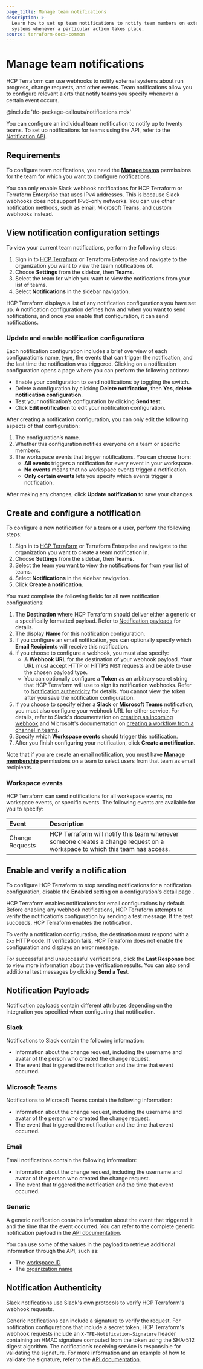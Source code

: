 ```yaml
---
page_title: Manage team notifications
description: >-
  Learn how to set up team notifications to notify team members on external
  systems whenever a particular action takes place.
source: terraform-docs-common
---
```


# Manage team notifications

HCP Terraform can use webhooks to notify external systems about run progress, change requests, and other events. Team notifications allow you to configure relevant alerts that notify teams you specify whenever a certain event occurs. 

@include 'tfc-package-callouts/notifications.mdx'

You can configure an individual team notification to notify up to twenty teams. To set up notifications for teams using the API, refer to the [Notification API](/terraform/enterprise/api-docs/notification-configurations#team-notification-configuration).

## Requirements

To configure team notifications, you need the [**Manage teams**](/terraform/enterprise/users-teams-organizations/permissions#manage-teams) permissions for the team for which you want to configure notifications.

You can only enable Slack webhook notifications for HCP Terraform or Terraform Enterprise that uses IPv4 addresses. This is because Slack webhooks does not support IPv6-only networks. You can use other notification methods, such as email, Microsoft Teams, and custom webhooks instead.

## View notification configuration settings

To view your current team notifications, perform the following steps:

1.  Sign in to [HCP Terraform](https://app.terraform.io/) or Terraform Enterprise and navigate to the organization you want to view the team notifications of.
2.  Choose **Settings** from the sidebar, then **Teams**. 
3.  Select the team for which you want to view the notifications from your list of teams.
4.  Select **Notifications** in the sidebar navigation.

HCP Terraform displays a list of any notification configurations you have set up. A notification configuration defines how and when you want to send notifications, and once you enable that configuration, it can send notifications. 

### Update and enable notification configurations

Each notification configuration includes a brief overview of each configuration’s name, type, the events that can trigger the notification, and the last time the notification was triggered. Clicking on a notification configuration opens a page where you can perform the following actions:

-   Enable your configuration to send notifications by toggling the switch.  
-   Delete a configuration by clicking **Delete notification**, then **Yes, delete notification configuration**.  
-   Test your notification’s configuration by clicking **Send test**.   
-   Click **Edit notification** to edit your notification configuration.

After creating a notification configuration, you can only edit the following aspects of that configuration:

1.  The configuration’s name.  
2.  Whether this configuration notifies everyone on a team or specific members.  
3.  The workspace events that trigger notifications. You can choose from:  
    -   **All events** triggers a notification for every event in your workspace.  
    -   **No events** means that no workspace events trigger a notification.  
    -   **Only certain events** lets you specify which events trigger a notification.

After making any changes, click **Update notification** to save your changes.

## Create and configure a notification

To configure a new notification for a team or a user, perform the following steps:

1.  Sign in to [HCP Terraform](https://app.terraform.io/) or Terraform Enterprise and navigate to the organization you want to create a team notification in.
2.  Choose **Settings** from the sidebar, then **Teams**.  
3.  Select the team you want to view the notifications for from your list of teams.  
4.  Select **Notifications** in the sidebar navigation.  
5.  Click **Create a notification**.

You must complete the following fields for all new notification configurations:

1.  The **Destination** where HCP Terraform should deliver either a generic or a specifically formatted payload. Refer to [Notification payloads](#notification-payloads) for details.  
2.  The display **Name** for this notification configuration.  
3.  If you configure an email notification, you can optionally specify which **Email Recipients** will receive this notification.  
4.  If you choose to configure a webhook, you must also specify:   
    -   A **Webhook URL** for the destination of your webhook payload. Your URL must accept HTTP or HTTPS `POST` requests and be able to use the chosen payload type.   
    -   You can optionally configure a **Token** as an arbitrary secret string that HCP Terraform will use to sign its notification webhooks. Refer to [Notification authenticity](#notification-authenticity) for details. You cannot view the token after you save the notification configuration.  
5.  If you choose to specify either a **Slack** or **Microsoft Teams** notification, you must also configure your webhook URL for either service. For details, refer to Slack's documentation on [creating an incoming webhook](https://api.slack.com/messaging/webhooks#create_a_webhook) and Microsoft's documentation on [creating a workflow from a channel in teams](https://support.microsoft.com/en-us/office/creating-a-workflow-from-a-channel-in-teams-242eb8f2-f328-45be-b81f-9817b51a5f0e).  
6.  Specify which [**Workspace events**](#workspace-events) should trigger this notification.  
7.  After you finish configuring your notification, click **Create a notification**.

Note that if you are create an email notification, you must have [**Manage membership**](/terraform/enterprise/users-teams-organizations/permissions#manage-membership) permissions on a team to select users from that team as email recipients.

### Workspace events

HCP Terraform can send notifications for all workspace events, no workspace events, or specific events. The following events are available for you to specify:

| Event           | Description                                                                                                                 |
| :-------------- | :-------------------------------------------------------------------------------------------------------------------------- |
| Change Requests | HCP Terraform will notify this team whenever someone creates a change request on a workspace to which this team has access. |

## Enable and verify a notification

To configure HCP Terraform to stop sending notifications for a notification configuration, disable the **Enabled** setting on a configuration's detail page . 

HCP Terraform enables notifications for email configurations by default. Before enabling any webhook notifications, HCP Terraform attempts to verify the notification’s configuration by sending a test message. If the test succeeds, HCP Terraform enables the notification. 

To verify a notification configuration, the destination must respond with a `2xx` HTTP code. If verification fails, HCP Terraform does not enable the configuration and displays an error message.

For successful and unsuccessful verifications, click the **Last Response** box to view more information about the verification results. You can also send additional test messages by clicking **Send a Test**.

## Notification Payloads

Notification payloads contain different attributes depending on the integration you specified when configuring that notification.

### Slack

Notifications to Slack contain the following information:

-   Information about the change request, including the username and avatar of the person who created the change request.
-   The event that triggered the notification and the time that event occurred.

### Microsoft Teams

Notifications to Microsoft Teams contain the following information:

-   Information about the change request, including the username and avatar of the person who created the change request.
-   The event that triggered the notification and the time that event occurred.

### Email

Email notifications contain the following information:

-   Information about the change request, including the username and avatar of the person who created the change request.
-   The event that triggered the notification and the time that event occurred.

### Generic

A generic notification contains information about the event that triggered it and the time that the event occurred. You can refer to the complete generic notification payload in the [API documentation](/terraform/enterprise/api-docs/notification-configurations#notification-payload).

You can use some of the values in the payload to retrieve additional information through the API, such as:

-   The [workspace ID](/terraform/enterprise/api-docs/workspaces#list-workspaces)  
-   The [organization name](/terraform/enterprise/api-docs/organizations#show-an-organization)

## Notification Authenticity

Slack notifications use Slack's own protocols to verify HCP Terraform's webhook requests.

Generic notifications can include a signature to verify the request. For notification configurations that include a secret token, HCP Terraform's webhook requests include an `X-TFE-Notification-Signature` header containing an HMAC signature computed from the token using the SHA-512 digest algorithm. The notification’s receiving service is responsible for validating the signature. For more information and an example of how to validate the signature, refer to the [API documentation](/terraform/enterprise/api-docs/notification-configurations#notification-payload).
